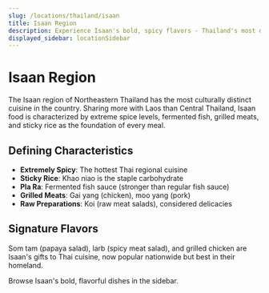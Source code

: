 ```yaml
---
slug: /locations/thailand/isaan
title: Isaan Region
description: Experience Isaan's bold, spicy flavors - Thailand's most distinctive regional cuisine with Lao influences and fermented traditions
displayed_sidebar: locationSidebar
---
```


# Isaan Region

The Isaan region of Northeastern Thailand has the most culturally distinct cuisine in the country. Sharing more with Laos than Central Thailand, Isaan food is characterized by extreme spice levels, fermented fish, grilled meats, and sticky rice as the foundation of every meal.

## Defining Characteristics

- **Extremely Spicy**: The hottest Thai regional cuisine
- **Sticky Rice**: Khao niao is the staple carbohydrate
- **Pla Ra**: Fermented fish sauce (stronger than regular fish sauce)
- **Grilled Meats**: Gai yang (chicken), moo yang (pork)
- **Raw Preparations**: Koi (raw meat salads), considered delicacies

## Signature Flavors

Som tam (papaya salad), larb (spicy meat salad), and grilled chicken are Isaan's gifts to Thai cuisine, now popular nationwide but best in their homeland.

Browse Isaan's bold, flavorful dishes in the sidebar.
